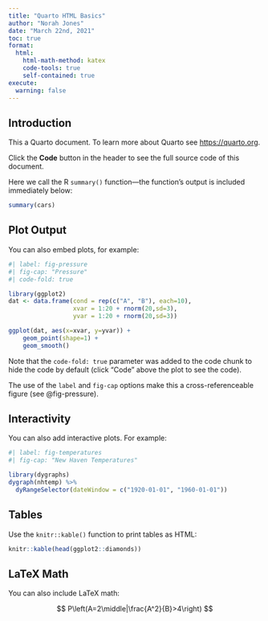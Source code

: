 ```yaml
---
title: "Quarto HTML Basics"
author: "Norah Jones"
date: "March 22nd, 2021"
toc: true
format:
  html:
    html-math-method: katex
    code-tools: true
    self-contained: true
execute:
  warning: false
---
```


## Introduction

This a Quarto document. To learn more about Quarto see <https://quarto.org>.

Click the **Code** button in the header to see the full source code of this document.

Here we call the R `summary()` function---the function's output is included immediately below:

```r
summary(cars)
```

## Plot Output

You can also embed plots, for example:

```r
#| label: fig-pressure
#| fig-cap: "Pressure"
#| code-fold: true

library(ggplot2)
dat <- data.frame(cond = rep(c("A", "B"), each=10),
                  xvar = 1:20 + rnorm(20,sd=3),
                  yvar = 1:20 + rnorm(20,sd=3))

ggplot(dat, aes(x=xvar, y=yvar)) +
    geom_point(shape=1) + 
    geom_smooth() 
```

Note that the `code-fold: true` parameter was added to the code chunk to hide the code by default (click "Code" above the plot to see the code).

The use of the `label` and `fig-cap` options make this a cross-referenceable figure (see @fig-pressure).

## Interactivity

You can also add interactive plots. For example:

```r
#| label: fig-temperatures
#| fig-cap: "New Haven Temperatures"

library(dygraphs)
dygraph(nhtemp) %>% 
  dyRangeSelector(dateWindow = c("1920-01-01", "1960-01-01"))
```

## Tables

Use the `knitr::kable()` function to print tables as HTML:

```r
knitr::kable(head(ggplot2::diamonds))
```


## LaTeX Math

You can also include LaTeX math:

$$
P\left(A=2\middle|\frac{A^2}{B}>4\right)
$$

